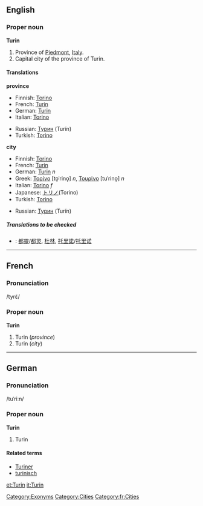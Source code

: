 ==English==

===Proper noun===
'''Turin'''

#Province of [[Piedmont]], [[Italy]].
#Capital city of the province of Turin.

====Translations====
'''province'''
{{top}}
*Finnish: [[Torino#Finnish|Torino]]
*French: [[Turin#French|Turin]]
*German: [[Turin#German|Turin]]
*Italian: [[Torino#Italian|Torino]]
{{mid}}
*Russian: [[Турин]] (Turín)
*Turkish: [[Torino]]
{{bottom}}

'''city'''
{{top}}
*Finnish: [[Torino#Finnish|Torino]]
*French: [[Turin#French|Turin]]
*German: [[Turin#German|Turin]] ''n''
*Greek: [[Τορίνο]] [to̞ˈrino̞] ''n'', [[Τουρίνο]] [tuˈrino̞] ''n''
*Italian: [[Torino#Italian|Torino]] ''f''
*Japanese: [[トリノ]](Torino)
*Turkish: [[Torino]]
{{mid}}
*Russian: [[Турин]] (Turín) {{m}}
{{bottom}}

=====Translations to be checked=====
<!--Remove this section once all of the translations below have been moved into the tables above.-->
{{checktrans}}

*{{ttbc|Chinese}}: [[都靈]]/[[都灵]], [[杜林]], [[托里諾]]/[[托里诺]]


----

==French==
===Pronunciation===
/tyrɛ̃/

===Proper noun===
'''Turin'''

#Turin (''province'')
#Turin (''city'')

----
==German==
===Pronunciation===
/tuˈriːn/

===Proper noun===
'''Turin'''

#Turin

====Related terms====
*[[Turiner]]
*[[turinisch]]

[[Category:Exonyms]]
[[Category:Cities]]
[[Category:fr:Cities]]

[[et:Turin]]
[[it:Turin]]